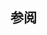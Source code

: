 {{Documentation subpage}}
<!-- PLEASE ADD CATEGORIES AND INTERWIKIS AT THE BOTTOM OF THIS PAGE -->
==参阅==
{{宇宙導航}}

<includeonly>
<!-- CATEGORIES AND INTERWIKIS HERE, THANKS -->
[[Category:大氣科學模板|{{PAGENAME}}]]
[[Category:天文學模板|{{PAGENAME}}]]
</includeonly>